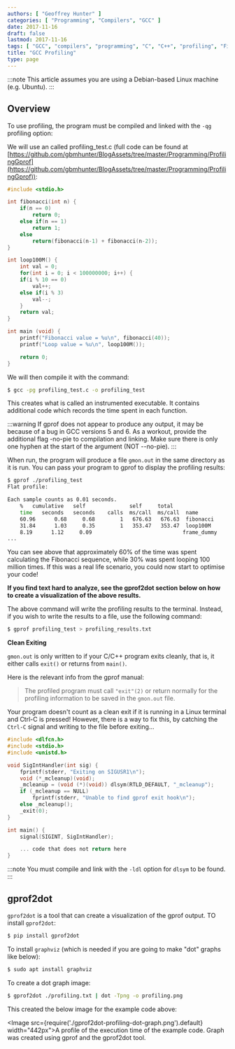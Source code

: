 ```yaml
---
authors: [ "Geoffrey Hunter" ]
categories: [ "Programming", "Compilers", "GCC" ]
date: 2017-11-16
draft: false
lastmod: 2017-11-16
tags: [ "GCC", "compilers", "programming", "C", "C++", "profiling", "Fibonacci", "gprof", "gprof2dot", "graphviz" ]
title: "GCC Profiling"
type: page
---
```


:::note
This article assumes you are using a Debian-based Linux machine (e.g. Ubuntu).
:::

## Overview

To use profiling, the program must be compiled and linked with the `-qg` profiling option:

We will use an called profiling_test.c (full code can be found at [https://github.com/gbmhunter/BlogAssets/tree/master/Programming/ProfilingGprof](https://github.com/gbmhunter/BlogAssets/tree/master/Programming/ProfilingGprof)):

```c
#include <stdio.h>

int fibonacci(int n) {
    if(n == 0)
        return 0;
    else if(n == 1)
        return 1;
    else
        return(fibonacci(n-1) + fibonacci(n-2));
} 

int loop100M() {
    int val = 0;
    for(int i = 0; i < 100000000; i++) {
    if(i % 10 == 0)
        val++;
    else if(i % 3)
        val--;
    }
    return val;
}

int main (void) {  
    printf("Fibonacci value = %u\n", fibonacci(40));          
    printf("Loop value = %u\n", loop100M());

    return 0;
}
```

We will then compile it with the command:

```sh    
$ gcc -pg profiling_test.c -o profiling_test
```

This creates what is called an instrumented executable. It contains additional code which records the time spent in each function.

:::warning
If gprof does not appear to produce any output, it may be because of a bug in GCC versions 5 and 6. As a workout, provide the additional flag -no-pie to compilation and linking. Make sure there is only one hyphen at the start of the argument (NOT --no-pie).
:::

When run, the program will produce a file `gmon.out` in the same directory as it is run. You can pass your program to gprof to display the profiling results:

```sh    
$ gprof ./profiling_test
Flat profile:

Each sample counts as 0.01 seconds.
    %   cumulative   self              self     total           
    time   seconds   seconds    calls  ms/call  ms/call  name    
    60.96      0.68     0.68        1   676.63   676.63  fibonacci
    31.84      1.03     0.35        1   353.47   353.47  loop100M
    8.19      1.12     0.09                             frame_dummy
...
```

You can see above that approximately 60% of the time was spent calculating the Fibonacci sequence, while 30% was spent looping 100 million times. If this was a real life scenario, you could now start to optimise your code!

**If you find text hard to analyze, see the gprof2dot section below on how to create a visualization of the above results.**

The above command will write the profiling results to the terminal. Instead, if you wish to write the results to a file, use the following command:

```sh    
$ gprof profiling_test > profiling_results.txt
```

**Clean Exiting**

`gmon.out` is only written to if your C/C++ program exits cleanly, that is, it either calls `exit()` or returns from `main()`.

Here is the relevant info from the gprof manual:

> The profiled program must call `"exit"(2)` or return normally for the profiling information to be saved in the `gmon.out` file.

Your program doesn't count as a clean exit if it is running in a Linux terminal and Ctrl-C is pressed! However, there is a way to fix this, by catching the `Ctrl-C` signal and writing to the file before exiting...

```c
#include <dlfcn.h>
#include <stdio.h>
#include <unistd.h>

void SigIntHandler(int sig) {
    fprintf(stderr, "Exiting on SIGUSR1\n");
    void (*_mcleanup)(void);
    _mcleanup = (void (*)(void)) dlsym(RTLD_DEFAULT, "_mcleanup");
    if (_mcleanup == NULL)
        fprintf(stderr, "Unable to find gprof exit hook\n");
    else _mcleanup();
    _exit(0);
}

int main() {
    signal(SIGINT, SigIntHandler);

    ... code that does not return here
}
```

:::note
You must compile and link with the `-ldl` option for `dlsym` to be found.
:::

## gprof2dot

`gprof2dot` is a tool that can create a visualization of the gprof output. TO install `gprof2dot`:

```sh    
$ pip install gprof2dot
```

To install `graphviz` (which is needed if you are going to make "dot" graphs like below):

```sh    
$ sudo apt install graphviz
```

To create a dot graph image:

```sh    
$ gprof2dot ./profiling.txt | dot -Tpng -o profiling.png
```

This created the below image for the example code above:

<Image src={require('./gprof2dot-profiling-dot-graph.png').default} width="442px">A profile of the execution time of the example code. Graph was created using gprof and the gprof2dot tool.</Image>
